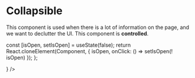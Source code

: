 


# Collapsible
This component is used when there is a lot of information on the page, and we want to declutter the UI. This component is __controlled__.

  const [isOpen, setIsOpen] = useState(false);
  return React.cloneElement(Component, { isOpen, onClick: () => setIsOpen(! isOpen) });
};


<Playground component={Collapsible}>
  <ControlledField component={
    <Collapsible title="Some information">
      <div style={{ background: 'red', height: 150 }} />
    </Collapsible>
  } />
</Playground>
